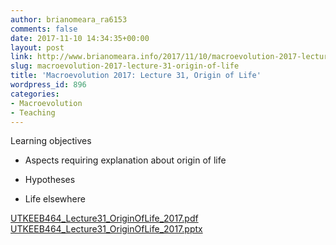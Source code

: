 ```yaml
---
author: brianomeara_ra6153
comments: false
date: 2017-11-10 14:34:35+00:00
layout: post
link: http://www.brianomeara.info/2017/11/10/macroevolution-2017-lecture-31-origin-of-life/
slug: macroevolution-2017-lecture-31-origin-of-life
title: 'Macroevolution 2017: Lecture 31, Origin of Life'
wordpress_id: 896
categories:
- Macroevolution
- Teaching
---
```


Learning objectives



    
  * Aspects requiring explanation about origin of life

    
  * Hypotheses

    
  * Life elsewhere


[UTKEEB464_Lecture31_OriginOfLife_2017.pdf](http://brianomeara.info/wordpress_beta/wp-content/uploads/2017/11/UTKEEB464_Lecture31_OriginOfLife_2017.pdf) [UTKEEB464_Lecture31_OriginOfLife_2017.pptx](http://brianomeara.info/wordpress_beta/wp-content/uploads/2017/11/UTKEEB464_Lecture31_OriginOfLife_2017.pptx)
